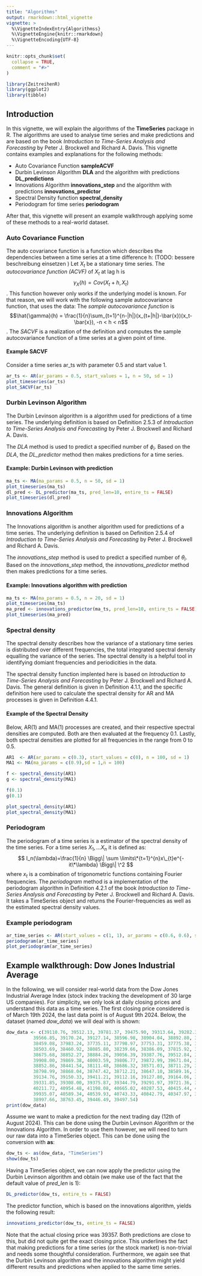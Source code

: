 ```yaml
---
title: "Algorithms"
output: rmarkdown::html_vignette
vignette: >
  %\VignetteIndexEntry{Algorithmss}
  %\VignetteEngine{knitr::rmarkdown}
  %\VignetteEncoding{UTF-8}
---
```


```r
knitr::opts_chunk$set(
  collapse = TRUE,
  comment = "#>"
)
```

```r
library(ZeitreihenR)
library(ggplot2)
library(tibble)
```

## Introduction

In this vignette, we will explain the algorithms of the **TimeSeries** package in R. The algorithms are used to analyse time series and make predictions and are based on the book *Introduction to Time-Series Analysis and Forecasting* by Peter J. Brockwell and Richard A. Davis. This vignette contains examples and explanations for the following methods:

-   Auto Covariance Function **sampleACVF**
-   Durbin Levinson Algorithm **DLA** and the algorithm with predictions **DL_predictions**
-   Innovations Algorithm **innovations_step** and the algorithm with predictions **innovations_predictor**
-   Spectral Density function **spectral_density**
-   Periodogram for time series **periodogram**

After that, this vignette will present an example walkthrough applying some of these methods to a real-world dataset.

### Auto Covariance Function

The auto covariance function is a function which describes the dependencies between a time series at a time difference h: (TODO: bessere beschreibung einsetzen ) Let $X_t$ be a stationary time series. The *autocovariance function (ACVF)* of $X_t$ at lag h is $$\gamma_X(h) = Cov(X_t+h, X_t)$$. This function however only works if the underlying model is known. For that reason, we will work with the following sample autocovariance function, that uses the data: The *sample autocovariance function* is $$\hat{\gamma}(h) = \frac{1}{n}\sum_{t=1}^{n-|h|}(x_{t+|h|}-\bar{x})(x_t-\bar{x}), -n < h < n$$. The *SACVF* is a realization of the definition and computes the sample autocovariance function of a time series at a given point of time.

#### Example SACVF

Consider a time series ar_ts with parameter 0.5 and start value 1.


```r
ar_ts <- AR(ar_params = 0.5, start_values = 1, n = 50, sd = 1)
plot_timeseries(ar_ts)
plot_SACVF(ar_ts)

```

### Durbin Levinson Algorithm

The Durbin Levinson algorithm is a algorithm used for predictions of a time series. The underlying definition is based on Definition 2.5.3 of *Introduction to Time-Series Analysis and Forecasting* by Peter J. Brockwell and Richard A. Davis.

The *DLA* method is used to predict a specified number of $\phi_i$. Based on the *DLA*, the *DL_predictor* method then makes predictions for a time series.

#### Example: Durbin Levinson with prediction

```r
ma_ts <- MA(ma_params = 0.5, n = 50, sd = 1)
plot_timeseries(ma_ts)
dl_pred <- DL_predictor(ma_ts, pred_len=10, entire_ts = FALSE)
plot_timeseries(dl_pred)
```

### Innovations Algorithm

The Innovations algorithm is another algorithm used for predictions of a time series. The underlying definition is based on Definition 2.5.4 of *Introduction to Time-Series Analysis and Forecasting* by Peter J. Brockwell and Richard A. Davis.

The *innovations_step* method is used to predict a specified number of $\theta_i$. Based on the *innovations_step* method, the *innovations_predictor* method then makes predictions for a time series.

#### Example: Innovations algorithm with prediction

```r
ma_ts <- MA(ma_params = 0.5, n = 20, sd = 1)
plot_timeseries(ma_ts)
ma_pred <- innovations_predictor(ma_ts, pred_len=10, entire_ts = FALSE)
plot_timeseries(ma_pred)
```

### Spectral density

The spectral density describes how the variance of a stationary time series is distributed over different frequencies, the total integrated spectral density equalling the variance of the series. The spectral density is a helpful tool in identifying domiant frequencies and periodicities in the data.

The spectral density function implented here is based on *Introduction to Time-Series Analysis and Forecasting* by Peter J. Brockwell and Richard A. Davis. The general definition is given in Definition 4.1.1, and the specific definition here used to calculate the spectral density for AR and MA processes is given in Definition 4.4.1.

#### Example of the Spectral Density

Below, AR(1) and MA(1) processes are created, and their respective spectral densities are computed. Both are then evaluated at the frequency 0.1. Lastly, both spectral densities are plotted for all frequencies in the range from 0 to 0.5.

```r
AR1  <- AR(ar_params = c(0.3), start_values = c(0), n = 100, sd = 1)
MA1 <- MA(ma_params = c(0.9),sd = 1,n = 100)

f <- spectral_density(AR1)
g <- spectral_density(MA1)

f(0.1)
g(0.1)

plot_spectral_density(AR1)
plot_spectral_density(MA1)
```

### Periodogram

The periodogram of a time series is a estimator of the spectral density of the time series. For a time series $X_1,...X_n$ it is defined as: $$ I_n(\lambda)=\frac{1}{n} \Bigg\| \sum \limits\*{t=1}^{n}x\_{t}e^{-it\*\lambda} \Bigg\| \^2 $$ where $x_t$ is a combination of trigonometric functions containing Fourier frequencies. The *periodogram* method is a implementation of the periodogram algorithm in Definition 4.2.1 of the book *Introduction to Time-Series Analysis and Forecasting* by Peter J. Brockwell and Richard A. Davis. It takes a TimeSeries object and returns the Fourier-frequencies as well as the estimated spectral density values.

### Example periodogram

```r
ar_time_series <- AR(start_values = c(1, 1), ar_params = c(0.6, 0.6), sd = 1, n = 100)
periodogram(ar_time_series)
plot_periodogram(ar_time_series)
```

## Example walkthrough: Dow Jones Industrial Average

In the following, we will consider real-world data from the Dow Jones Industrial Average Index (stock index tracking the development of 30 large US companies). For simplicity, we only look at daily closing prices and understand this data as a time series. The first closing price considered is of March 19th 2024, the last data point is of August 9th 2024. Below, the dataset (named *dow_data*) we will deal with is shown:  

```r
dow_data <- c(39110.76, 39512.13, 39781.37, 39475.90, 39313.64, 39282.33, 39760.08, 39807.37,
          39566.85, 39170.24, 39127.14, 38596.98, 38904.04, 38892.80, 38883.67, 38461.51,
          38459.08, 37983.24, 37735.11, 37798.97, 37753.31, 37775.38, 37986.40, 38239.98,
          38503.69, 38460.92, 38085.80, 38239.66, 38386.09, 37815.92, 37903.29, 38225.66,
          38675.68, 38852.27, 38884.26, 39056.39, 39387.76, 39512.84, 39431.51, 39558.11,
          39908.00, 39869.38, 40003.59, 39806.77, 39872.99, 39671.04, 39065.26, 39069.59,
          38852.86, 38441.54, 38111.48, 38686.32, 38571.03, 38711.29, 38807.33, 38886.17,
          38798.99, 38868.04, 38747.42, 38712.21, 38647.10, 38589.16, 38778.10, 38834.86,
          39134.76, 39150.33, 39411.21, 39112.16, 39127.80, 39164.06, 39118.86, 39169.52,
          39331.85, 39308.00, 39375.87, 39344.79, 39291.97, 39721.36, 39753.75, 40000.90,
          40211.72, 40954.48, 41198.08, 40665.02, 40287.53, 40415.44, 40358.09, 39853.87,
          39935.07, 40589.34, 40539.93, 40743.33, 40842.79, 40347.97, 39737.26, 38703.27,
          38997.66, 38763.45, 39446.49, 39497.54)
print(dow_data)
```

Assume we want to make a prediction for the next trading day (12th of August 2024). This can be done using the Durbin Levinson Algorithm or the Innovations Algorithm. In order to use them however, we will need to turn our raw data into a TimeSeries object. This can be done using the conversion with **as**: 

```r
dow_ts <- as(dow_data, "TimeSeries")
show(dow_ts)
```

Having a TimeSeries object, we can now apply the predictor using the Durbin Levinson algorithm and obtain (we make use of the fact that the default value of *pred_len* is 1): 

```r
DL_predictor(dow_ts, entire_ts = FALSE)
```

The predictor function, which is based on the innovations algorithm, yields the following result: 

```r
innovations_predictor(dow_ts, entire_ts = FALSE)
```

Note that the actual closing price was 39357. Both predictions are close to this, but did not quite get the exact closing price. This underlines the fact that making predictions for a time series (or the stock market) is non-trivial and needs some thoughtful consideration. Furthermore, we again see that the Durbin Levinson algorithm and the innovations algorithm might yield different results and predictions when applied to the same time series.
